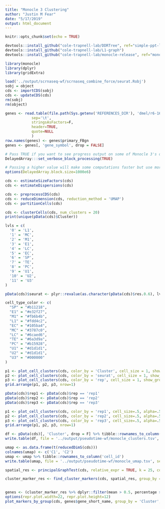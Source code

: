 ```yaml
---
title: "Monocle 3 Clustering"
author: "Justin M Fear"
date: "5/17/2019"
output: html_document
---
```


```r
knitr::opts_chunk$set(echo = TRUE)
```

```r
devtools::install_github("cole-trapnell-lab/DDRTree", ref="simple-ppt-like")
devtools::install_github("cole-trapnell-lab/L1-graph")
devtools::install_github("cole-trapnell-lab/monocle-release", ref="monocle3_alpha")
```

```r
library(monocle)
library(dplyr)
library(gridExtra)
```

```r
load('../output/scrnaseq-wf/scrnaseq_combine_force/seurat.Robj')
sobj = object
cds <- importCDS(sobj)
cds <- updateCDS(cds)
rm(sobj)
rm(object)
```

```r
genes <- read.table(file.path(Sys.getenv('REFERENCES_DIR'), 'dmel/r6-16/fb_annotation/dmel_r6-16.fb_annotation'),
		    sep='\t',
		    stringsAsFactors=F,
		    header=TRUE,
		    quote=NULL
		    )
row.names(genes) <- genes$primary_FBgn
genes <- genes[, 'gene_symbol', drop = FALSE]
```



```r
# Pass TRUE if you want to see progress output on some of Monocle 3's operations
DelayedArray:::set_verbose_block_processing(TRUE)

# Passing a higher value will make some computations faster but use more memory. Adjust with caution!
options(DelayedArray.block.size=1000e6)

cds <- estimateSizeFactors(cds)
cds <- estimateDispersions(cds)
```

```r
cds <- preprocessCDS(cds)
cds <- reduceDimension(cds, reduction_method = 'UMAP')
cds <- partitionCells(cds)
```


```r
cds <- clusterCells(cds, num_clusters = 20)
print(unique(pData(cds)$Cluster))
```

```r
lvls = c(
  '0' = 'L1',
  '1' = 'MC',
  '2' = 'M1',
  '3' = 'E1',
  '4' = 'LC',
  '5' = 'EC',
  '6' = 'SP',
  '7' = 'TE',
  '8' = 'PC',
  '9' = 'U1',
  '10' = 'U2',
  '11' = 'U3'
)

pData(cds)$seurat <- plyr::revalue(as.character(pData(cds)$res.0.6), lvls)

cell_type_color <- c(
  "SP" = "#b11218",
  "E1" = "#e32f27",
  "M1" = "#fb6b4b",
  "L1" = "#fdd4c2",
  "EC" = "#105ba4",
  "MC" = "#3787c0",
  "LC" = "#6caed6",
  "TE" = "#6a3d9a",
  "PC" = "#b15928",
  "U1" = "#d1d1d1",
  "U2" = "#d1d1d1",
  "U3" = "#000000"
)
```

```r
p1 <- plot_cell_clusters(cds, color_by = 'Cluster', cell_size = 1, show_group_id = T)
p2 <- plot_cell_clusters(cds, color_by = 'seurat', cell_size = 1, show_group_id = T)
p3 <- plot_cell_clusters(cds, color_by = 'rep', cell_size = 1, show_group_id = T)
grid.arrange(p1, p2, p3, nrow=1)
```
```r
pData(cds)$rep1 <- pData(cds)$rep == 'rep1'
pData(cds)$rep2 <- pData(cds)$rep == 'rep2'
pData(cds)$rep3 <- pData(cds)$rep == 'rep3'

p1 <- plot_cell_clusters(cds, color_by = 'rep1', cell_size=.5, alpha=.5, show_group_id = F) + scale_color_manual(values = c('gray', 'red'))
p2 <- plot_cell_clusters(cds, color_by = 'rep2', cell_size=.5, alpha=.5, show_group_id = F) + scale_color_manual(values = c('gray', 'red'))
p3 <- plot_cell_clusters(cds, color_by = 'rep3', cell_size=.5, alpha=.5, show_group_id = F) + scale_color_manual(values = c('gray', 'red'))
grid.arrange(p1, p2, p3, nrow=1)
```

```r
df <- pData(cds)[, 'Cluster', drop = F] %>% tibble::rownames_to_column('cell_id')
write.table(df, file = '../output/pseudotime-wf/monocle_clusters.tsv', sep = '\t', quote = FALSE, row.names = FALSE)
```



```r
umap <- as.data.frame(t(reducedDimS(cds))) 
colnames(umap) <- c('C1', 'C2')
umap <- umap %>% tibble::rownames_to_column('cell_id')
write.table(umap, file = '../output/pseudotime-wf/monocle_umap.tsv', sep = '\t', quote = FALSE, row.names = FALSE)
```

```r
spatial_res <- principalGraphTest(cds, relative_expr = TRUE, k = 25, cores = detectCores() - 2, verbose = FALSE)
```

```r
cluster_marker_res <- find_cluster_markers(cds, spatial_res, group_by = 'Cluster', morans_I_threshold = 0.25)
 
```

```r
genes <- (cluster_marker_res %>% dplyr::filter(mean > 0.5, percentage > 0.1) %>% dplyr::group_by(Group) %>% dplyr::slice(which.max(specificity)))
options(repr.plot.width=22, repr.plot.height=12)
plot_markers_by_group(cds, genes$gene_short_name, group_by = 'Cluster', ordering_type = 'maximal_on_diag')
```





































